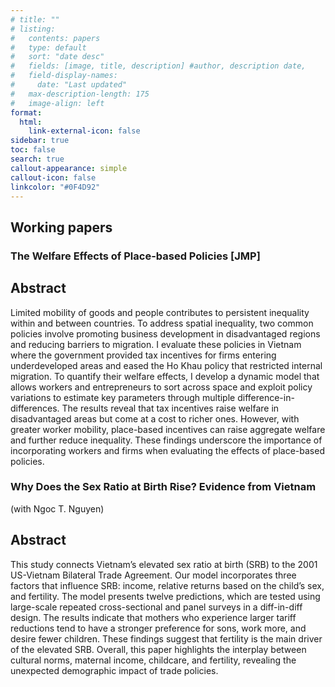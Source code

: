```yaml
---
# title: ""
# listing:
#   contents: papers
#   type: default
#   sort: "date desc"
#   fields: [image, title, description] #author, description date, 
#   field-display-names:
#     date: "Last updated"
#   max-description-length: 175
#   image-align: left
format:
  html:
    link-external-icon: false
sidebar: true
toc: false 
search: true
callout-appearance: simple
callout-icon: false
linkcolor: "#0F4D92"
---
```


## Working papers

### The Welfare Effects of Place-based Policies \[JMP\]

::: {.callout-note collapse="true"}
## Abstract

Limited mobility of goods and people contributes to persistent inequality within and between countries. To address spatial inequality, two common policies involve promoting business development in disadvantaged regions and reducing barriers to migration. I evaluate these policies in Vietnam where the government provided tax incentives for firms entering underdeveloped areas and eased the Ho Khau policy that restricted internal migration. To quantify their welfare effects, I develop a dynamic model that allows workers and entrepreneurs to sort across space and exploit policy variations to estimate key parameters through multiple difference-in-differences. The results reveal that tax incentives raise welfare in disadvantaged areas but come at a cost to richer ones. However, with greater worker mobility, place-based incentives can raise aggregate welfare and further reduce inequality. These findings underscore the importance of incorporating workers and firms when evaluating the effects of place-based policies.

<!-- [Download Full Paper (PDF)](www.example.com/link-to-pdf) -->

<!-- #### Press Coverage -->

<!-- 1. [Title of Press Coverage 1](link-to-press-coverage-1) -->

<!-- 2. [Title of Press Coverage 2](link-to-press-coverage-2) -->

<!-- 3. [Title of Press Coverage 3](link-to-press-coverage-3) -->
:::

### Why Does the Sex Ratio at Birth Rise? Evidence from Vietnam

(with Ngoc T. Nguyen)

::: {.callout-note collapse="true"}
## Abstract

This study connects Vietnam's elevated sex ratio at birth (SRB) to the 2001 US-Vietnam Bilateral Trade Agreement. Our model incorporates three factors that influence SRB: income, relative returns based on the child's sex, and fertility. The model presents twelve predictions, which are tested using large-scale repeated cross-sectional and panel surveys in a diff-in-diff design. The results indicate that mothers who experience larger tariff reductions tend to have a stronger preference for sons, work more, and desire fewer children. These findings suggest that fertility is the main driver of the elevated SRB. Overall, this paper highlights the interplay between cultural norms, maternal income, childcare, and fertility, revealing the unexpected demographic impact of trade policies.

<!-- [Download Full Paper (PDF)](www.example.com/link-to-pdf) -->
:::

